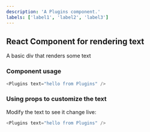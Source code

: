```yaml
---
description: 'A Plugins component.'
labels: ['label1', 'label2', 'label3']
---
```



## React Component for rendering text

A basic div that renders some text

### Component usage
```js
<Plugins text="hello from Plugins" />
```

### Using props to customize the text

Modify the text to see it change live:
```js live
<Plugins text="hello from Plugins" />
```
